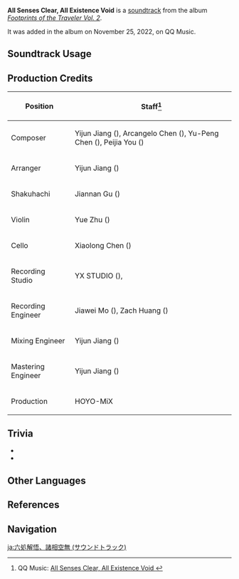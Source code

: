 {{Soundtrack Infobox
|title          = All Senses Clear, All Existence Void
|image          = Footprints of the Traveler Vol 2.png
|album          = Footprints of the Traveler Vol. 2
|album2         = Footprints of the Traveler (CN)
|releaseDate    = 2022-11-25
|disc           =
|number         = 04
|number2        = 19
|featured       =
|featured2      =
|featured3      =
|featured_disc  =
|featured_disc2 =
|featured_disc3 =
|youtube_id     = VPkZIevRdZI
|spotify_id     = 22XubSkCKijI8hym8JGE8j
|previous       = Akasha Pulses, the Kalpa Flame Rises (Soundtrack)
|next           = The Exquisite Night Chimes (Soundtrack)
}}
'''All Senses Clear, All Existence Void''' is a [[soundtrack]] from the album ''[[Footprints of the Traveler Vol. 2]]''.

It was added in the album on November 25, 2022, on QQ Music.

==Soundtrack Usage==
{{Soundtrack Usage
|mediaoriginal = Version Trailer;;3.3
}}

==Production Credits==
{| class="wikitable"
! Position
! Staff<ref>QQ Music: [https://y.qq.com/n/ryqq/songDetail/004GtqWA3QrzJN All Senses Clear, All Existence Void {{zh|六入尽明，诸相皆无}}]</ref>
|-
! Composer
| Yijun Jiang ({{zh|姜以君}}), Arcangelo Chen ({{zh|陈子敏}}), Yu-Peng Chen ({{zh|陈致逸}}), Peijia You ({{zh|尤裴佳}})
|-
! Arranger
| Yijun Jiang ({{zh|姜以君}})
|-
! Shakuhachi
| Jiannan Gu ({{zh|顾剑楠}})
|-
! Violin
| Yue Zhu ({{zh|朱玥}})
|-
! Cello
| Xiaolong Chen ({{zh|陈小龙}})
|-
! Recording Studio
| YX STUDIO ({{zh|上海音像公司录音棚}}), {{Not a Typo|52Hz Studio}}
|-
! Recording Engineer
| Jiawei Mo ({{zh|莫家伟}}), Zach Huang ({{zh|黄巍}})
|-
! Mixing Engineer
| Yijun Jiang ({{zh|姜以君}})
|-
! Mastering Engineer
| Yijun Jiang ({{zh|姜以君}})
|-
! Production
| HOYO-MiX
|}

==Trivia==
* {{Transclude|Polumnia Omnia|ScaramoucheCombatLeitmotif|section=1}}
* {{Transclude|Whirling of Vairambhaka|FaruzanLeitmotif|section=1}}

==Other Languages==
{{Other Languages|Transclude = Version/3.3}}

==References==
{{Reflist}}

==Navigation==
{{Soundtrack Navbox|Footprints of the Traveler}}

[[ja:六処解悟、諸相空無 (サウンドトラック)]]